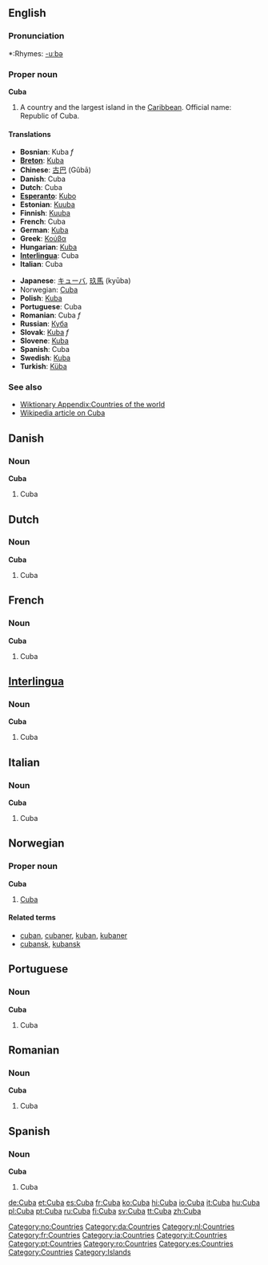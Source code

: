 {{sisterlinks|Category:Cuba |Cuba}}
==English==
{{wikipedia}}
===Pronunciation===
*:Rhymes: [[Rhymes:English:-uːbə|-uːbə]]

===Proper noun===
'''Cuba'''

# A country and the largest island in the [[Caribbean]]. Official name: Republic of Cuba.

====Translations====
{{top}}
*'''Bosnian''': Kuba ''f''
*'''[[Breton]]''': [[Kuba]]
*'''Chinese''': [[古巴]] (Gǔbā)
*'''Danish''': Cuba
*'''Dutch''': Cuba
*'''[[Esperanto]]''': [[Kubo]]
*'''Estonian''': [[Kuuba]]
*'''Finnish''': [[Kuuba]]
*'''French''': Cuba
*'''German''': [[Kuba]]
*'''Greek''': [[Κούβα]]
*'''Hungarian''': [[Kuba]]
*'''[[Interlingua]]''': Cuba
*'''Italian''': Cuba
{{mid}}
*'''Japanese''': [[キューバ]], [[玖馬]] (kyūba)
*Norwegian: [[#Norwegian|Cuba]]
*'''Polish''': [[Kuba]]
*'''Portuguese''': Cuba
*'''Romanian''': Cuba ''f''
*'''Russian''': [[Куба]]
*'''Slovak''': [[Kuba#Slovak|Kuba]] ''f''
*'''Slovene''': [[Kuba]]
*'''Spanish''': Cuba
*'''Swedish''': [[Kuba]]
*'''Turkish''': [[Küba]]
{{bottom}}

===See also===
*[[Wiktionary Appendix:Countries of the world]]
*[[w:Cuba|Wikipedia article on Cuba]]

==Danish==
===Noun===
'''Cuba'''

#Cuba

==Dutch==
===Noun===
'''Cuba'''

#Cuba

==French==
===Noun===
'''Cuba'''

#Cuba

==[[Interlingua]]==
===Noun===
'''Cuba'''

#Cuba

==Italian==
===Noun===
'''Cuba'''

#Cuba

==Norwegian==
===Proper noun===
[[Category:no:Countries]]
'''Cuba'''
#[[#English|Cuba]]
====Related terms====
*[[cuban]], [[cubaner]], [[kuban]], [[kubaner]]
*[[cubansk]], [[kubansk]]

==Portuguese==
===Noun===
'''Cuba'''

#Cuba

==Romanian==
===Noun===
'''Cuba'''

#Cuba

==Spanish==
===Noun===
'''Cuba'''

#Cuba

[[Category:da:Countries]] [[Category:nl:Countries]] [[Category:fr:Countries]] [[Category:ia:Countries]] [[Category:it:Countries]] [[Category:pt:Countries]] [[Category:ro:Countries]] [[Category:es:Countries]] [[Category:Countries]]
[[Category:Islands]]

[[de:Cuba]]
[[et:Cuba]]
[[es:Cuba]]
[[fr:Cuba]]
[[ko:Cuba]]
[[hi:Cuba]]
[[io:Cuba]]
[[it:Cuba]]
[[hu:Cuba]]
[[pl:Cuba]]
[[pt:Cuba]]
[[ru:Cuba]]
[[fi:Cuba]]
[[sv:Cuba]]
[[tt:Cuba]]
[[zh:Cuba]]